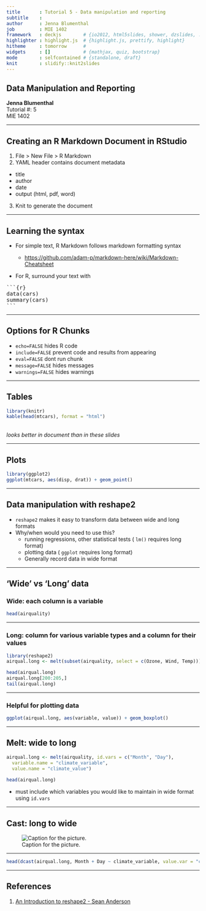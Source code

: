 ```yaml
---
title       : Tutorial 5 - Data manipulation and reporting
subtitle    : 
author      : Jenna Blumenthal
job         : MIE 1402
framework   : deckjs        # {io2012, html5slides, shower, dzslides, ...}
highlighter : highlight.js  # {highlight.js, prettify, highlight}
hitheme     : tomorrow      # 
widgets     : []            # {mathjax, quiz, bootstrap}
mode        : selfcontained # {standalone, draft}
knit        : slidify::knit2slides
---
```


## Data Manipulation and Reporting

   **Jenna Blumenthal**  
   Tutorial #: 5  
   MIE 1402

---

## Creating an R Markdown Document in RStudio

1. File > New File > R Markdown
2. YAML header contains document metadata
  - title
  - author
  - date
  - output (html, pdf, word)
3. Knit to generate the document

---

## Learning the syntax

- For simple text, R Markdown follows markdown formatting syntax

  - [https://github.com/adam-p/markdown-here/wiki/Markdown-Cheatsheet](https://github.com/adam-p/markdown-here/wiki/Markdown-Cheatsheet)

- For R, surround your text with


<pre>```{r}
data(cars)
summary(cars)
```</pre>

---

## Options for R Chunks

- `echo=FALSE` hides R code
- `include=FALSE` prevent code and results from appearing
- `eval=FALSE` dont run chunk
- `message=FALSE` hides messages
- `warnings=FALSE` hides warnings

---

## Tables

```r
library(knitr)
kable(head(mtcars), format = "html")
```

<br>
*looks better in document than in these slides*

---

## Plots

```r
library(ggplot2)
ggplot(mtcars, aes(disp, drat)) + geom_point()
```

---

## Data manipulation with reshape2

- `reshape2` makes it easy to transform data between wide and long formats
- Why/when would you need to use this?
  - running regressions, other statistical tests ( `lm()` requires long format)
  - plotting data ( `ggplot` requires long format)
  - Generally record data in wide format

---

## 'Wide' vs 'Long' data

### Wide: each column is a variable


```r
head(airquality)
```

---

### Long: column for various variable types and a column for their values

```r
library(reshape2)
airqual.long <- melt(subset(airquality, select = c(Ozone, Wind, Temp)))
```

```r
head(airqual.long)
airqual.long[200:205,]
tail(airqual.long)
```

---

### Helpful for plotting data 
```r
ggplot(airqual.long, aes(variable, value)) + geom_boxplot()
```

---

## Melt: wide to long

```r
airqual.long <- melt(airquality, id.vars = c("Month", "Day"),
  variable.name = "climate_variable", 
  value.name = "climate_value")
  
head(airqual.long)
```

- must include which variables you would like to maintain in wide format using `id.vars`

---

## Cast: long to wide

![Caption for the picture.](assets/fig/dcast-illustration.png)

---

```r
head(dcast(airqual.long, Month + Day ~ climate_variable, value.var = "climate_value"))
```

---

## References

1. [An Introduction to reshape2 - Sean Anderson](http://seananderson.ca/2013/10/19/reshape.html)



